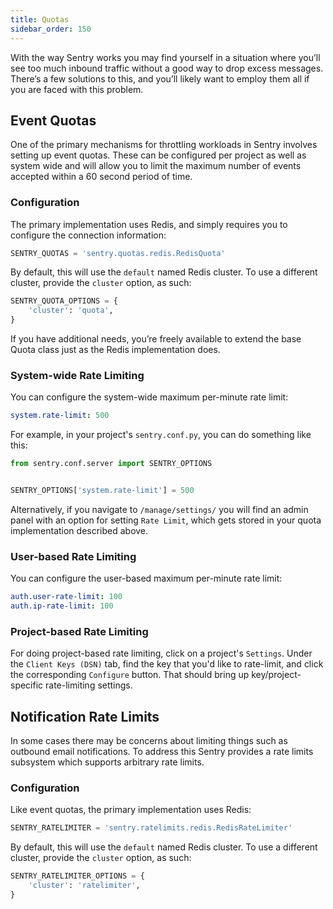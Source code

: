 ```yaml
---
title: Quotas
sidebar_order: 150
---
```


With the way Sentry works you may find yourself in a situation where you’ll see too much inbound traffic without a good way to drop excess messages. There’s a few solutions to this, and you’ll likely want to employ them all if you are faced with this problem.

## Event Quotas

One of the primary mechanisms for throttling workloads in Sentry involves setting up event quotas. These can be configured per project as well as system wide and will allow you to limit the maximum number of events accepted within a 60 second period of time.

### Configuration

The primary implementation uses Redis, and simply requires you to configure the connection information:

```python
SENTRY_QUOTAS = 'sentry.quotas.redis.RedisQuota'
```

By default, this will use the `default` named Redis cluster. To use a different cluster, provide the `cluster` option, as such:

```python
SENTRY_QUOTA_OPTIONS = {
    'cluster': 'quota',
}
```

If you have additional needs, you’re freely available to extend the base Quota class just as the Redis implementation does.

### System-wide Rate Limiting

You can configure the system-wide maximum per-minute rate limit:

```yaml
system.rate-limit: 500
```

For example, in your project's `sentry.conf.py`, you can do something like this:

```python
from sentry.conf.server import SENTRY_OPTIONS


SENTRY_OPTIONS['system.rate-limit'] = 500
```

Alternatively, if you navigate to `/manage/settings/` you will find an admin panel with an option for setting `Rate Limit`, which gets stored in your quota implementation described above.

### User-based Rate Limiting

You can configure the user-based maximum per-minute rate limit:

```yaml
auth.user-rate-limit: 100
auth.ip-rate-limit: 100
```

### Project-based Rate Limiting

For doing project-based rate limiting, click on a project's `Settings`. Under the `Client Keys (DSN)` tab, find the key that you'd like to rate-limit, and click the corresponding `Configure` button. That should bring up key/project-specific rate-limiting settings.

## Notification Rate Limits

In some cases there may be concerns about limiting things such as outbound email notifications. To address this Sentry provides a rate limits subsystem which supports arbitrary rate limits.

### Configuration

Like event quotas, the primary implementation uses Redis:

```python
SENTRY_RATELIMITER = 'sentry.ratelimits.redis.RedisRateLimiter'
```

By default, this will use the `default` named Redis cluster. To use a different cluster, provide the `cluster` option, as such:

```python
SENTRY_RATELIMITER_OPTIONS = {
    'cluster': 'ratelimiter',
}
```
